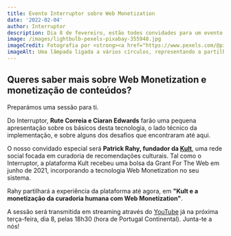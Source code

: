 ```yaml
---
title: Evento Interruptor sobre Web Monetization
date: '2022-02-04'
author: Interruptor
description: Dia 8 de fevereiro, estão todes convidades para um evento Interruptor dedicado à tecnologia Web Monetization
image: /images/lightbulb-pexels-pixabay-355948.jpg
imageCredit: Fotografia por <strong><a href="https://www.pexels.com/@pixabay?utm_content=attributionCopyText&amp;utm_medium=referral&amp;utm_source=pexels">Pixabay</a></strong>, via <strong><a href="https://www.pexels.com/photo/clear-light-bulb-355948/?utm_content=attributionCopyText&amp;utm_medium=referral&amp;utm_source=pexels">Pexels</a></strong>
imageAlt: Uma lâmpada ligada a vários círculos, representando a partilha de ideias
---
```


## Queres saber mais sobre Web Monetization e monetização de conteúdos?

Preparámos uma sessão para ti.

Do Interruptor, **Rute Correia e Ciaran Edwards** farão uma pequena apresentação sobre os básicos desta tecnologia, o lado técnico da implementação, e sobre alguns dos desafios que encontraram até aqui.

O nosso convidado especial será **Patrick Rahy, fundador da [Kult](https://kult.pt/)**, uma rede social focada em curadoria de recomendações culturais. Tal como o Interruptor, a plataforma Kult recebeu uma bolsa da Grant For The Web em junho de 2021, incorporando a tecnologia Web Monetization no seu sistema.

Rahy partilhará a experiência da plataforma até agora, em **"Kult e a monetização da curadoria humana com Web Monetization"**.

A sessão será transmitida em streaming através do [YouTube](https://www.youtube.com/channel/UC7CE-znQHi8g099n2arVj6A) já na próxima terça-feira, dia 8, pelas 18h30 (hora de Portugal Continental). Junta-te a nós!
